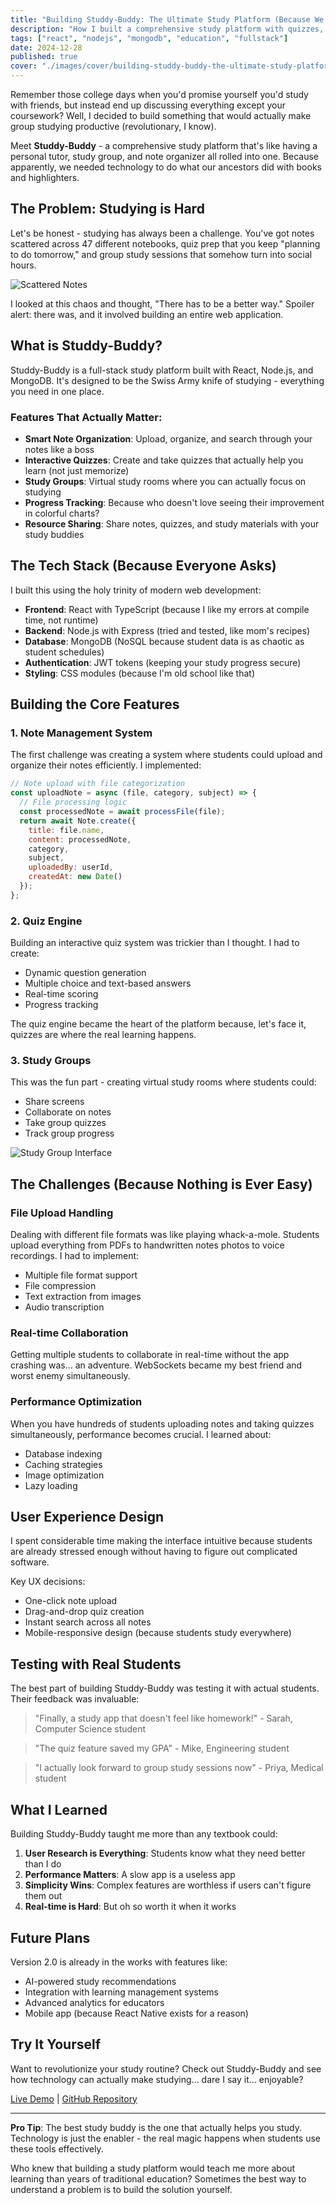 ```yaml
---
title: "Building Studdy-Buddy: The Ultimate Study Platform (Because We All Need Study Buddies)"
description: "How I built a comprehensive study platform with quizzes, notes, and more features than most students actually use."
tags: ["react", "nodejs", "mongodb", "education", "fullstack"]
date: 2024-12-28
published: true
cover: "./images/cover/building-studdy-buddy-the-ultimate-study-platform.avif"
---
```


Remember those college days when you'd promise yourself you'd study with friends, but instead end up discussing everything except your coursework? Well, I decided to build something that would actually make group studying productive (revolutionary, I know).

Meet **Studdy-Buddy** - a comprehensive study platform that's like having a personal tutor, study group, and note organizer all rolled into one. Because apparently, we needed technology to do what our ancestors did with books and highlighters.

## The Problem: Studying is Hard

Let's be honest - studying has always been a challenge. You've got notes scattered across 47 different notebooks, quiz prep that you keep "planning to do tomorrow," and group study sessions that somehow turn into social hours.

![Scattered Notes](./images/cover/scattered-notes.avif)

I looked at this chaos and thought, "There has to be a better way." Spoiler alert: there was, and it involved building an entire web application.

## What is Studdy-Buddy?

Studdy-Buddy is a full-stack study platform built with React, Node.js, and MongoDB. It's designed to be the Swiss Army knife of studying - everything you need in one place.

### Features That Actually Matter:

- **Smart Note Organization**: Upload, organize, and search through your notes like a boss
- **Interactive Quizzes**: Create and take quizzes that actually help you learn (not just memorize)
- **Study Groups**: Virtual study rooms where you can actually focus on studying
- **Progress Tracking**: Because who doesn't love seeing their improvement in colorful charts?
- **Resource Sharing**: Share notes, quizzes, and study materials with your study buddies

## The Tech Stack (Because Everyone Asks)

I built this using the holy trinity of modern web development:

- **Frontend**: React with TypeScript (because I like my errors at compile time, not runtime)
- **Backend**: Node.js with Express (tried and tested, like mom's recipes)
- **Database**: MongoDB (NoSQL because student data is as chaotic as student schedules)
- **Authentication**: JWT tokens (keeping your study progress secure)
- **Styling**: CSS modules (because I'm old school like that)

## Building the Core Features

### 1. Note Management System

The first challenge was creating a system where students could upload and organize their notes efficiently. I implemented:

```javascript
// Note upload with file categorization
const uploadNote = async (file, category, subject) => {
  // File processing logic
  const processedNote = await processFile(file);
  return await Note.create({
    title: file.name,
    content: processedNote,
    category,
    subject,
    uploadedBy: userId,
    createdAt: new Date()
  });
};
```

### 2. Quiz Engine

Building an interactive quiz system was trickier than I thought. I had to create:

- Dynamic question generation
- Multiple choice and text-based answers
- Real-time scoring
- Progress tracking

The quiz engine became the heart of the platform because, let's face it, quizzes are where the real learning happens.

### 3. Study Groups

This was the fun part - creating virtual study rooms where students could:

- Share screens
- Collaborate on notes
- Take group quizzes
- Track group progress

![Study Group Interface](./images/cover/study-group.avif)

## The Challenges (Because Nothing is Ever Easy)

### File Upload Handling

Dealing with different file formats was like playing whack-a-mole. Students upload everything from PDFs to handwritten notes photos to voice recordings. I had to implement:

- Multiple file format support
- File compression
- Text extraction from images
- Audio transcription

### Real-time Collaboration

Getting multiple students to collaborate in real-time without the app crashing was... an adventure. WebSockets became my best friend and worst enemy simultaneously.

### Performance Optimization

When you have hundreds of students uploading notes and taking quizzes simultaneously, performance becomes crucial. I learned about:

- Database indexing
- Caching strategies
- Image optimization
- Lazy loading

## User Experience Design

I spent considerable time making the interface intuitive because students are already stressed enough without having to figure out complicated software.

Key UX decisions:
- One-click note upload
- Drag-and-drop quiz creation
- Instant search across all notes
- Mobile-responsive design (because students study everywhere)

## Testing with Real Students

The best part of building Studdy-Buddy was testing it with actual students. Their feedback was invaluable:

> "Finally, a study app that doesn't feel like homework!" - Sarah, Computer Science student

> "The quiz feature saved my GPA" - Mike, Engineering student

> "I actually look forward to group study sessions now" - Priya, Medical student

## What I Learned

Building Studdy-Buddy taught me more than any textbook could:

1. **User Research is Everything**: Students know what they need better than I do
2. **Performance Matters**: A slow app is a useless app
3. **Simplicity Wins**: Complex features are worthless if users can't figure them out
4. **Real-time is Hard**: But oh so worth it when it works

## Future Plans

Version 2.0 is already in the works with features like:

- AI-powered study recommendations
- Integration with learning management systems
- Advanced analytics for educators
- Mobile app (because React Native exists for a reason)

## Try It Yourself

Want to revolutionize your study routine? Check out Studdy-Buddy and see how technology can actually make studying... dare I say it... enjoyable?

[Live Demo](https://studdy-buddy.vercel.app) | [GitHub Repository](https://github.com/sanskargupta7/Studdy-Buddy)

---

**Pro Tip**: The best study buddy is the one that actually helps you study. Technology is just the enabler - the real magic happens when students use these tools effectively.

Who knew that building a study platform would teach me more about learning than years of traditional education? Sometimes the best way to understand a problem is to build the solution yourself.
